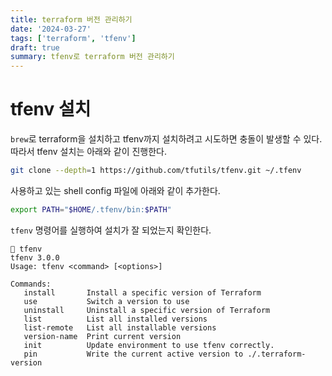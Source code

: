 ```yaml
---
title: terraform 버전 관리하기
date: '2024-03-27'
tags: ['terraform', 'tfenv']
draft: true
summary: tfenv로 terraform 버전 관리하기
---
```


# tfenv 설치
`brew`로 terraform을 설치하고 tfenv까지 설치하려고 시도하면 충돌이 발생할 수 있다.
따라서 tfenv 설치는 아래와 같이 진행한다.

```sh
git clone --depth=1 https://github.com/tfutils/tfenv.git ~/.tfenv
```

사용하고 있는 shell config 파일에 아래와 같이 추가한다.

```sh
export PATH="$HOME/.tfenv/bin:$PATH"
```

`tfenv` 명령어를 실행하여 설치가 잘 되었는지 확인한다.

```shell
 tfenv
tfenv 3.0.0
Usage: tfenv <command> [<options>]

Commands:
   install       Install a specific version of Terraform
   use           Switch a version to use
   uninstall     Uninstall a specific version of Terraform
   list          List all installed versions
   list-remote   List all installable versions
   version-name  Print current version
   init          Update environment to use tfenv correctly.
   pin           Write the current active version to ./.terraform-version
```


